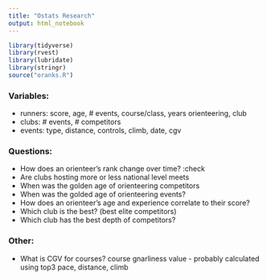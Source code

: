 ```yaml
---
title: "Ostats Research"
output: html_notebook
---
```


```r
library(tidyverse)
library(rvest)
library(lubridate)
library(stringr)
source("oranks.R")
```

### Variables:  
* runners: score, age, # events, course/class, years orienteering, club
* clubs: # events, # competitors
* events: type, distance, controls, climb, date, cgv

### Questions:  
* How does an orienteer's rank change over time? :check
* Are clubs hosting more or less national level meets
* When was the golden age of orienteering competitors
* When was the golded age of orienteering events?
* How does an orienteer's age and experience correlate to their score?
* Which club is the best? (best elite competitors)
* Which club has the best depth of competitors?

### Other:
* What is CGV for courses? course gnarliness value - probably calculated using top3 pace, distance, climb  